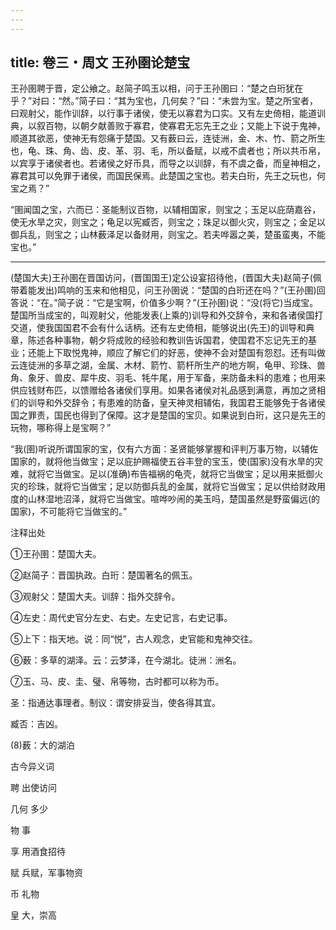 ```yaml
---
---
---
```

title: 卷三・周文 王孙圉论楚宝
---

王孙圉聘于晋，定公飨之。赵简子鸣玉以相，问于王孙圉曰：“楚之白珩犹在乎？”对曰：“然。”简子曰：“其为宝也，几何矣？”曰：“未尝为宝。楚之所宝者，曰观射父，能作训辞，以行事于诸侯，使无以寡君为口实。又有左史倚相，能道训典，以叙百物，以朝夕献善败于寡君，使寡君无忘先王之业；又能上下说于鬼神，顺道其欲恶，使神无有怨痛于楚国。又有薮曰云，连徒洲，金、木、竹、箭之所生也，龟、珠、角、齿、皮、革、羽、毛，所以备赋，以戒不虞者也；所以共币帛，以宾享于诸侯者也。若诸侯之好币具，而导之以训辞，有不虞之备，而皇神相之，寡君其可以免罪于诸侯，而国民保焉。此楚国之宝也。若夫白珩，先王之玩也，何宝之焉？”

“圉闻国之宝，六而已：圣能制议百物，以辅相国家，则宝之；玉足以庇荫嘉谷，使无水旱之灾，则宝之；龟足以宪臧否，则宝之；珠足以御火灾，则宝之；金足以御兵乱，则宝之；山林薮泽足以备财用，则宝之。若夫哗嚣之美，楚虽蛮夷，不能宝也。”

----------------

(楚国大夫)王孙圉在晋国访问，(晋国国王)定公设宴招待他，(晋国大夫)赵简子(佩带着能发出)鸣响的玉来和他相见，问王孙圉说：“楚国的白珩还在吗？”(王孙圉)回答说：“在。”简子说：“它是宝啊，价值多少啊？”(王孙圉)说：“没(将它)当成宝。楚国所当成宝的，叫观射父，他能发表(上乘的)训导和外交辞令，来和各诸侯国打交道，使我国国君不会有什么话柄。还有左史倚相，能够说出(先王)的训导和典章，陈述各种事物，朝夕将成败的经验和教训告诉国君，使国君不忘记先王的基业；还能上下取悦鬼神，顺应了解它们的好恶，使神不会对楚国有怨怼。还有叫做云连徒洲的多草之湖，金属、木材、箭竹、箭杆所生产的地方啊，龟甲、珍珠、兽角、象牙、兽皮、犀牛皮、羽毛、牦牛尾，用于军备，来防备未料的患难；也用来供应钱财布匹，以馈赠给各诸侯们享用。如果各诸侯对礼品感到满意，再加之贤相们的训导和外交辞令；有患难的防备，皇天神灵相辅佑，我国君王能够免于各诸侯国之罪责，国民也得到了保障。这才是楚国的宝贝。如果说到白珩，这只是先王的玩物，哪称得上是宝啊？”

“我(圉)听说所谓国家的宝，仅有六方面：圣贤能够掌握和评判万事万物，以辅佐国家的，就将他当做宝；足以庇护赐福使五谷丰登的宝玉，使(国家)没有水旱的灾难，就将它当做宝。足以(准确)布告福祸的龟壳，就将它当做宝；足以用来抵御火灾的珍珠，就将它当做宝；足以防御兵乱的金属，就将它当做宝；足以供给财政用度的山林湿地沼泽，就将它当做宝。喧哗吵闹的美玉吗，楚国虽然是野蛮偏远(的国家)，不可能将它当做宝的。”

注释出处

①王孙圉：楚国大夫。

②赵简子：晋国执政。白珩：楚国著名的佩玉。

③观射父：楚国大夫。训辞：指外交辞令。

④左史：周代史官分左史、右史。左史记言，右史记事。

⑤上下：指天地。说：同“悦”，古人观念，史官能和鬼神交往。

⑥薮：多草的湖泽。云：云梦泽，在今湖北。徒洲：洲名。

⑦玉、马、皮、圭、璧、帛等物，古时都可以称为币。

圣：指通达事理者。制议：谓安排妥当，使各得其宜。

臧否：吉凶。

(8)薮：大的湖泊

古今异义词

聘 出使访问

几何 多少

物 事

享 用酒食招待

赋 兵赋，军事物资

币 礼物

皇 大，崇高

